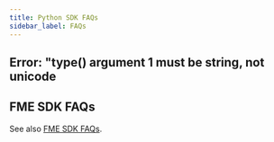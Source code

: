 ```yaml
---
title: Python SDK FAQs
sidebar_label: FAQs
---
```



## Error: \"type() argument 1 must be string, not unicode

<TypeArg />

## FME SDK FAQs

See also [FME SDK FAQs](/docs/feature-management-experimentation/sdks-and-infrastructure/docs/sdks/zfaqs/).